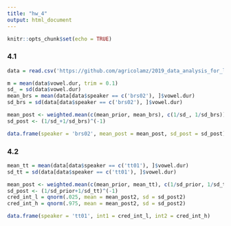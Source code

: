 ---
title: "hw_4"
output: html_document
---

```{r setup, include=FALSE}
knitr::opts_chunk$set(echo = TRUE)
```

### 4.1
```{r}
data = read.csv('https://github.com/agricolamz/2019_data_analysis_for_linguists/blob/master/data/students/mcqueenaa/hw4_Advanced_Bayesian/hw4_caretta.csv')

m = mean(data$vowel.dur, trim = 0.1)
sd_ = sd(data$vowel.dur)
mean_brs = mean(data[data$speaker == c('brs02'), ]$vowel.dur)
sd_brs = sd(data[data$speaker == c('brs02'), ]$vowel.dur)

mean_post <- weighted.mean(c(mean_prior, mean_brs), c(1/sd_, 1/sd_brs))
sd_post <- (1/sd_+1/sd_brs)^(-1)

data.frame(speaker = 'brs02', mean_post = mean_post, sd_post = sd_post)
```
### 4.2
```{r}
mean_tt = mean(data[data$speaker == c('tt01'), ]$vowel.dur)
sd_tt = sd(data[data$speaker == c('tt01'), ]$vowel.dur)

mean_post <- weighted.mean(c(mean_prior, mean_tt), c(1/sd_prior, 1/sd_tt))
sd_post <- (1/sd_prior+1/sd_tt)^(-1)
cred_int_l = qnorm(.025, mean = mean_post2, sd = sd_post2)
cred_int_h = qnorm(.975, mean = mean_post2, sd = sd_post2)

data.frame(speaker = 'tt01', int1 = cred_int_l, int2 = cred_int_h)
```